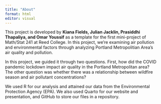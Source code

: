 ```yaml
---
title: "About"
format: html
editor: visual
---
```


This project is developed by **Kiana Fields, Julian Jacklin, Prasiddhi Thapaliya, and Omar Youssif** as a template for the first mini-project of Math/Stat 241 at Reed College. In this project, we're examining air pollution and environmental factors through analyzing Portland Metropolitian Area's air quality and pollution.

In this project, we guided it through two questions. First, how did the COVID pandemic lockdown impact air quality in the Portland Metropolitan area? The other question was whether there was a relationship between wildfire season and air pollutant concentrations?

We used R for our analysis and attained our data from the Environmental Protection Agency (EPA). We also used Quarto for our website and presentation, and GitHub to store our files in a repository.